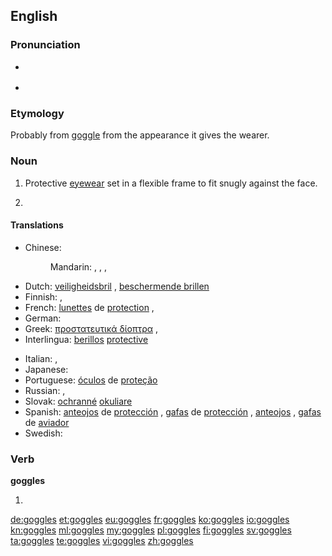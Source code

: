 ==English==

===Pronunciation===
* {{a|US}} {{IPA|/ˈɡɑ.ɡəlz/}}
* {{audio|en-us-goggles.ogg|Audio (US)}}

===Etymology===
Probably from [[goggle]] from the appearance it gives the wearer.

===Noun===
{{en-plural noun|sg=goggle}}

# {{plural only}} Protective [[eyewear]] set in a flexible frame to fit snugly against the face.
# {{plural of|goggle}}

====Translations====
{{trans-top|protective eyewear}}
* Chinese:
*: Mandarin: {{qualifier|esp. wind}} {{t|cmn|風鏡|sc=Hani}}, {{t|cmn|风镜|tr=fēngjìng|sc=Hani}}, {{t|cmn|護眼鏡|sc=Hani}}, {{t|cmn|护眼镜|tr=hù yǎnjìng|sc=Hani}}
* Dutch: [[veiligheidsbril]] {{m}}, [[beschermende brillen]] {{m|p}}
* Finnish: {{t-|fi|suojalasit|p}}, {{t-|fi|silmäsuojat|p}}
* French: [[lunettes]] de [[protection]] {{f|p}}, {{t+|fr|lunettes|f|p}}
* German: {{t-|de|Schutzbrille|f}}
* Greek: [[προστατευτικά δίοπτρα]] {{p}}, {{t-|el|προστατευτικά δίοπτρα|p|tr=prostateutiká díoptra|sc=Grek}}
* Interlingua: [[berillos]] [[protective]]
{{trans-mid}}
* Italian: {{t-|it|occhiali di protezione|m|p}}, {{t-|it|occhiali protettivi|m|p}}
* Japanese: {{t-|ja|ゴーグル|tr=gōguru|sc=Jpan}}
* Portuguese: [[óculos]] de [[proteção]] {{m|p}}
* Russian: {{t-|ru|защитные очки|n|p|tr=zaščítnyje očkí|sc=Cyrl}}, {{qualifier|neologism}} {{t+|ru|гоглы|m|p|tr=gógly|sc=Cyrl}}
* Slovak: [[ochranné]] [[okuliare]] {{m|p}}
* Spanish: [[anteojos]] de [[protección]] {{m|p}}, [[gafas]] de [[protección]] {{f|p}}, [[anteojos]] {{m|p}}, [[gafas]] de [[aviador]] {{m|p}}
* Swedish: {{t-|sv|skyddsglasögon|p}}
{{trans-bottom}}

===Verb===
'''goggles'''

# {{third-person singular of|goggle}}

[[de:goggles]]
[[et:goggles]]
[[eu:goggles]]
[[fr:goggles]]
[[ko:goggles]]
[[io:goggles]]
[[kn:goggles]]
[[ml:goggles]]
[[my:goggles]]
[[pl:goggles]]
[[fi:goggles]]
[[sv:goggles]]
[[ta:goggles]]
[[te:goggles]]
[[vi:goggles]]
[[zh:goggles]]